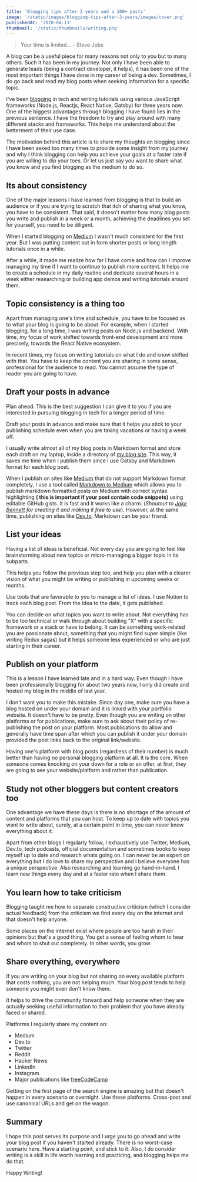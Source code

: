 ```yaml
---
title: 'Blogging tips after 3 years and a 100+ posts'
image: '/static/images/blogging-tips-after-3-years/images/cover.png'
publishedAt: '2020-04-13'
thumbnail: '/static/thumbnails/writing.png'
---
```


> Your time is limited... - Steve Jobs

A blog can be a useful piece for many reasons not only to you but to many others. Such it has been in my journey. Not only I have been able to generate leads (being a contract developer, it helps), it has been one of the most important things I have done in my career of being a dev. Sometimes, I do go back and read my blog posts when seeking information for a specific topic.

I've been [blogging](https://amanhimself.dev) in tech and writing tutorials using various JavaScript frameworks (Node.js, Reactjs, React Native, Gatsby) for three years now. One of the biggest advantages through blogging I have found lies in the previous sentence. I have the freedom to try and play around with many different stacks and frameworks. This helps me understand about the betterment of their use case.

The motivation behind this article is to share my thoughts on blogging since I have been asked too many times to provide some insight from my journey and why I think blogging can help you achieve your goals at a faster rate if you are willing to dip your toes. Or let us just say you want to share what you know and you find blogging as the medium to do so.

## Its about consistency

One of the major lessons I have learned from blogging is that to build an audience or if you are trying to scratch that itch of sharing what you know, you have to be consistent. That said, it doesn't matter how many blog posts you write and publish in a week or a month, achieving the deadlines you set for yourself, you need to be diligent.

When I started blogging on [Medium](https://medium.com/@amanhimself) I wasn't much consistent for the first year. But I was putting content out in form shorter posts or long length tutorials once in a while.

After a while, it made me realize how far I have come and how can I improve managing my time if I want to continue to publish more content. It helps me to create a schedule in my daily routine and dedicate several hours in a week either researching or building app demos and writing tutorials around them.

## Topic consistency is a thing too

Apart from managing one's time and schedule, you have to be focused as to what your blog is going to be about. For example, when I started blogging, for a long time, I was writing posts on Node.js and backend. With time, my focus of work shifted towards front-end development and more precisely, towards the React Native ecosystem.

In recent times, my focus on writing tutorials on what I do and know shifted with that. You have to keep the content you are sharing in some sense, professional for the audience to read. You cannot assume the type of reader you are going to have.

## Draft your posts in advance

Plan ahead. This is the best suggestion I can give it to you if you are interested in pursuing blogging in tech for a longer period of time.

Draft your posts in advance and make sure that it helps you stick to your publishing schedule even when you are taking vacations or having a week off.

I usually write almost all of my blog posts in Markdown format and store each draft on my laptop, inside a directory of [my blog site](https://amanhimself.dev). This way, it saves me time when I publish them since I use Gatsby and Markdown format for each blog post.

When I publish on sites like [Medium](https://medium.com/@amanhimself) that do not support Markdown format completely, I use a tool called [Markdown to Medium](https://markdowntomedium.com/) which allows you to publish markdown formatted posts on Medium with correct syntax highlighting **( this is important if your post contain code snippets)** using editable GitHub gists. It is fast and it works like a charm. (_Shoutout to [Jake Bennett](https://twitter.com/jacobbennett) for creating it and making it free to use_). However, at the same time, publishing on sites like [Dev.to](https://dev.to/amanhimself), Markdown can be your friend.

## List your ideas

Having a list of ideas is beneficial. Not every day you are going to feel like brainstorming about new topics or micro-managing a bigger topic in its subparts.

This helps you follow the previous step too, and help you plan with a clearer vision of what you might be writing or publishing in upcoming weeks or months.

Use tools that are favorable to you to manage a list of ideas. I use Notion to track each blog post. From the idea to the date, it gets published.

You can decide on what topics you want to write about. Not everything has to be too technical or walk through about building "X" with a specific framework or a stack or have to belong. It can be something work-related you are passionate about, something that you might find super simple (like writing Redux sagas) but it helps someone less experienced or who are just starting in their career.

## Publish on your platform

This is a lesson I have learned late and in a hard way. Even though I have been professionally blogging for about two years now, I only did create and hosted my blog in the middle of last year.

I don't want you to make this mistake. Since day one, make sure you have a blog hosted on under your domain and it is linked with your portfolio website. It doesn't have to be pretty. Even though you are writing on other platforms or for publications, make sure to ask about their policy of re-publishing the post on your platform. Most publications do allow and generally have time span after which you can publish it under your domain provided the post links back to the original link/website.

Having one's platform with blog posts (regardless of their number) is much better than having no personal blogging platform at all. It is the core. When someone comes knocking on your down for a role or an offer, at first, they are going to see your website/platform and rather than publication.

## Study not other bloggers but content creators too

One advantage we have these days is there is no shortage of the amount of content and platforms that you can host. To keep up to date with topics you want to write about, surely, at a certain point in time, you can never know everything about it.

Apart from other blogs I regularly follow, I exhaustively use Twitter, Medium, Dev.to, tech podcasts, official documentation and sometimes books to keep myself up to date and research whats going on. I can never be an expert on everything but I do love to share my perspective and I believe everyone has a unique perspective. Also researching and learning go hand-in-hand. I learn new things every day and at a faster rate when I share them.

## You learn how to take criticism

Blogging taught me how to separate constructive criticism (which I consider actual feedback) from the criticism we find every day on the internet and that doesn't help anyone.

Some places on the internet exist where people are too harsh in their opinions but that's a good thing. You get a sense of feeling whom to hear and whom to shut out completely. In other words, you grow.

## Share everything, everywhere

If you are writing on your blog but not sharing on every available platform that costs nothing, you are not helping much. Your blog post tends to help someone you might even don't know them.

It helps to drive the community forward and help someone when they are actually seeking useful information to their problem that you have already faced or shared.

Platforms I regularly share my content on:

- Medium
- Dev.to
- Twitter
- Reddit
- Hacker News
- LinkedIn
- Instagram
- Major publications like [freeCodeCamp](https://www.freecodecamp.org/news/)

Getting on the first page of the search engine is amazing but that doesn't happen in every scenario or overnight. Use these platforms. Cross-post and use canonical URLs and get on the wagon.

## Summary

I hope this post serves its purpose and I urge you to go ahead and write your blog post if you haven't started already. There is no worst-case scenario here. Have a starting point, and stick to it. Also, I do consider writing is a skill in life worth learning and practicing, and blogging helps me do that.

Happy Writing!
